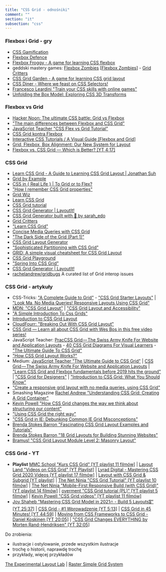 ```yaml
---
title: "CSS Grid - odnośniki"
comment: ""
section: "it"
subsection: "css"
---
```


### Flexbox i Grid - gry

- [CSS Gamification](https://hashnode.com/series/css-gamification-ckf3vx90200nvbos155s997if)
- [Flexbox Defence](http://www.flexboxdefense.com/)
- [Flexbox Froggy - A game for learning CSS flexbox](https://flexboxfroggy.com/#pl)
- geddski mastery games: [Flexbox Zombies](https://flexboxzombies.com/p/flexbox-zombies) \[[Flexbox Zombies](https://mastery.games/p/flexbox-zombies)\] - [Grid Critters](https://gridcritters.com)
- [CSS Grid Garden - A game for learning CSS grid layout](https://cssgridgarden.com/)
- [CSS Diner - Where we feast on CSS Selectors!](https://flukeout.github.io)
- [Francesco Leardini "Train your CSS skills with online games"](https://itnext.io/train-your-css-skills-with-online-games-11067129338a)
- [Unfolding the Box Model: Exploring CSS 3D Transforms](https://rupl.github.io/unfold/)

### Flexbox vs Grid

- [Hacker Noon: The ultimate CSS battle: Grid vs Flexbox](https://hackernoon.com/the-ultimate-css-battle-grid-vs-flexbox-d40da0449faf)
- ["The main differences between Flexbox and CSS Grid"](https://medium.freecodecamp.org/the-main-differences-between-flexbox-and-css-grid-667c03461d2b)
- [JavaScript Teacher "CSS Flex vs Grid Tutorial"](https://medium.com/@js_tut/css-flex-vs-grid-tutorial-ffb92e115a98)
- [CSS Grid kontra Flexbox](http://sowaprogramuje.pl/css-grid-kontra-flexbox/)
- [Interactive CSS Tutorials / A Visual Guide \[Flexbox and Grid\]](http://www.csstutorial.org)
- [Grid, Flexbox, Box Alignment: Our New System for Layout](https://24ways.org/2015/grid-flexbox-box-alignment-our-new-system-for-layout/)
- [Flexbox vs. CSS Grid — Which is Better? \[YT 4:17\]](https://www.youtube.com/watch?v=hs3piaN4b5I)

### CSS Grid

- [Learn CSS Grid - A Guide to Learning CSS Grid Layout | Jonathan Suh](http://learncssgrid.com/)
- [Grid by Example](https://gridbyexample.com/)
- [CSS in { Real Life } | To Grid or to Flex?](https://css-irl.info)
- ["How I remember CSS Grid properties"](https://zellwk.com/blog/remember-css-grid-properties/)
- [Grid Wiz](https://grid-wiz.now.sh)
- [Learn CSS Grid](https://learncssgrid.com/)
- [CSS Grid tutorial](https://www.blog.duomly.com/css-grid-tutorial/)
- [CSS Grid Generator | LayoutIt!](https://grid.layoutit.com/)
- [CSS Grid Generator built with 🌮 by sarah\_edo](https://cssgrid-generator.netlify.com/)
- [Grid Critters](http://www.gridcritters.com/)
- ["Learn CSS Grid"](http://jensimmons.com/post/feb-27-2017/learn-css-grid)
- [Concise Media Queries with CSS Grid](https://thoughtbot.com/blog/concise-media-queries-with-css-grid)
- ["The Dark Side of the Grid (Part 1)"](https://www.matuzo.at/blog/the-dark-side-of-the-grid/)
- [CSS Grid Layout Generator](https://css-grid-layout-generator.pw)
- ["Sophisticated Partitioning with CSS Grid"](https://v6.robweychert.com/blog/2019/03/css-grid-sophisticated-partitioning/)
- [GRID: A simple visual cheatsheet for CSS Grid Layout](http://grid.malven.co)
- [CSS Grid Playground](https://michalgrochowski.github.io/grid-playground/dist/)
- ["Spring Into CSS Grid"](http://jonibologna.com/spring-into-css-grid/)
- [CSS Grid Generator | LayoutIt!](https://www.layoutit.com/grid)
- [rachelandrew/gridbugs](https://github.com/rachelandrew/gridbugs) A curated list of Grid interop issues

### CSS Grid - artykuły

- CSS-Tricks: ["A Complete Guide to Grid"](https://css-tricks.com/snippets/css/complete-guide-grid/) - ["CSS Grid Starter Layouts"](https://css-tricks.com/snippets/css/css-grid-starter-layouts/) | ["Look Ma, No Media Queries! Responsive Layouts Using CSS Grid"](https://css-tricks.com/look-ma-no-media-queries-responsive-layouts-using-css-grid/)
- [MDN: "CSS Grid Layout"](https://developer.mozilla.org/en-US/docs/Web/CSS/CSS_Grid_Layout) | ["CSS Grid Layout and Accessibility"](https://developer.mozilla.org/en-US/docs/Web/CSS/CSS_Grid_Layout/CSS_Grid_Layout_and_Accessibility)
- ["A Simple Introduction To Css Grids"](https://torquemag.io/2018/08/css-grids/)
- [Introduction to CSS Grid Layout](https://mozilladevelopers.github.io/playground/css-grid)
- [CloudFourr: "Breaking Out With CSS Grid Layout"](https://cloudfour.com/thinks/breaking-out-with-css-grid-layout/)
- [CSS Grid — Learn all about CSS Grid with Wes Bos in this free video series!](https://cssgrid.io/)
- JavaScript Teacher: [PracCSS Grid — The Swiss Army Knife For Website and Application Layouts](https://medium.com/@js_tut/css-grid-the-swiss-army-knife-for-cutting-website-and-application-layouts-c1bd7a6b4e56) - [40 CSS Grid Diagrams For Visual Learners](http://www.csstutorial.org/css-grid-tutorial.html) - ["The Ultimate Guide To CSS Grid"](https://semicolon.hashnode.dev/css-grid-tutorial)
- ["How CSS Grid Layout Works?"](https://tutorial.tips/css-grid-layout)
- Medium: [JavaScript Teacher "The Ultimate Guide to CSS Grid"](https://www.freecodecamp.org/news/complete-css-grid-tutorial/) | [CSS Grid — The Swiss Army Knife For Website and Application Layouts](https://medium.com/@js_tut/css-grid-the-swiss-army-knife-for-cutting-website-and-application-layouts-c1bd7a6b4e56) | ["Learn CSS Grid and Flexbox fundamentals before 2019 hits the ground"](https://medium.com/@shuvohabib/learn-css-grid-and-flexbox-fundamentals-before-2019-hits-the-ground-765010c6e21f) | ["CSS Grid for Designers"](https://open.nytimes.com/css-grid-for-designers-f74a883b98f5) | ["Introduction to CSS Grid: What You Should Know"](https://dev.to/karaluton/introduction-to-css-grid-what-you-should-know-52np)
- ["Create a responsive grid layout with no media queries, using CSS Grid"](https://andy-bell.design/wrote/create-a-responsive-grid-layout-with-no-media-queries-using-css-grid/)
- Smashing Magazine [Rachel Andrew "Understanding CSS Grid: Creating A Grid Container"](https://www.smashingmagazine.com/2020/01/understanding-css-grid-container/)
- [Kevin Powell "How CSS Grid changes the way we think about structuring our content"](https://www.freecodecamp.org/news/css-grid-changes-how-we-can-think-about-structuring-our-content/)
- ["Using CSS Grid the right way"](https://vgpena.github.io/using-css-grid-the-right-way/)
- ["CSS Grid in IE: Debunking Common IE Grid Misconceptions"](https://css-tricks.com/css-grid-in-ie-debunking-common-ie-grid-misconceptions/)
- [Brenda Stokes Barron "Fascinating CSS Grid Layout Examples and Tutorials"](https://1stwebdesigner.com/fascinating-css-grid-layout-examples-and-tutorials/?ref=webdesignernews.com)
- [Brenda Stokes Barron "18 Grid Layouts for Building Stunning Websites"](https://1stwebdesigner.com/18-grid-layouts-for-building-stunning-websites/)
- [Bramus! "CSS Grid Layout Module Level 2: Masonry Layout"](https://www.bram.us/2020/05/04/css-grid-layout-module-level-2-masonry-layout/)

### CSS Grid - YT

- **Playlist** [MMC School "Kurs CSS Grid" \[YT playlist 11 filmów\]](https://www.youtube.com/playlist?list=PLxv_3XVN6Gc2Ki7m4H4vJAnDpnwysjD7C) | [Layout Land "Videos on CSS Grid" \[YT Playlist\]](https://www.youtube.com/playlist?list=PLbSquHt1VCf1x_-1ytlVMT0AMwADlWtc1) | [Lyrad Digital - Mastering CSS Grid 2020 Videos \[YT playlist 17 filmów\]](https://www.youtube.com/playlist?list=PLsS7rcLJIvNOlBQ5VdYQEyo5XYGJUnykM) | [Layout with CSS Grid & Subgrid \[YT playlist\]](https://www.youtube.com/playlist?list=PLgjjGlfBflIQG5Oef4Y1BEr5EDNRUFwqC) | [The Net Ninja "CSS Grid Tutorial" \[YT playlist 10 filmów\]](https://www.youtube.com/playlist?list=PL4cUxeGkcC9itC4TxYMzFCfveyutyPOCY) | [The Net Ninja "Mobile-First Responsive Build (with CSS Grid)" \[YT playlist 14 filmów\]](https://www.youtube.com/playlist?list=PL4cUxeGkcC9hH1tAjyUPZPjbj-7s200a4) | [overment "CSS Grid tutorial (PL)" \[YT playlist 5 filmów\]](https://www.youtube.com/playlist?list=PLjHmWifVUNMI4YQLa6lDbVd1D2uYCdc5Z) | [Kevin Powell "CSS Grid videos" \[YT playlist 11 filmów\]](https://www.youtube.com/playlist?list=PL4-IK0AVhVjPv5tfS82UF_iQgFp4Bl998)
- [Joy Shaheb "Mastering CSS Grid Model in 2021🔥 - Build 5 Layouts🎖️" \[YT 25:37\]](https://www.youtube.com/watch?v=OtpDP8k-2iM) | [CSS Grid - #1 Wprowadzenie \[YT 5:13\]](https://www.youtube.com/watch?v=MXfkGEUeLig) | [CSS Grid in 45 Minutes! \[YT 44:59\]](https://www.youtube.com/watch?v=DCZdCKjnBCs) | [Moving from CSS Frameworks to CSS Grid - Daniel Koskinen \[YT 20:05\]](https://www.youtube.com/watch?v=74cDTivNIzU) | ["CSS Grid Changes EVERYTHING by Morten Rand-Hendriksen" \[YT 32:05\]](https://www.youtube.com/watch?v=nEKb0fMSerw&feature=youtu.be)

Do zrobienia:

- ilustracje i ostylowanie, przede wszystkim ilustracje
- trochę o historii, naprawdę trochę
- przykłady, więcej przykładów

[The Experimental Layout Lab](https://labs.jensimmons.com) | [Raster Simple Grid System](https://rsms.me/raster/)
